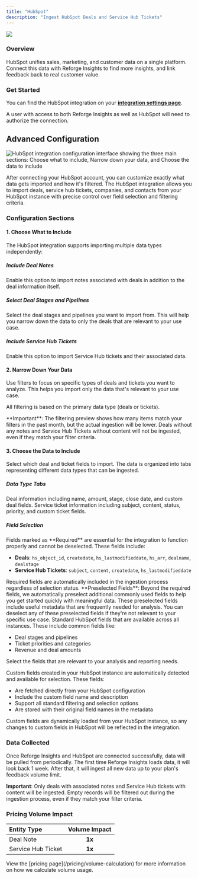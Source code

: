 ```yaml
---
title: "HubSpot"
description: "Ingest HubSpot Deals and Service Hub Tickets"
---
```



<Frame>
  <img src="/hubspot.png" style={{ width: "100%" }} />
</Frame>

### Overview

HubSpot unifies sales, marketing, and customer data on a single platform. Connect this data with Reforge Insights to find more insights, and link feedback back to real customer value.

### Get Started

You can find the HubSpot integration on your **[integration settings page](https://insights.reforge.com/w/default/settings/integrations/hubspot)**.

A user with access to both Reforge Insights as well as HubSpot will need to authorize the connection.

<Steps>
  <Step title='Go to "Settings"'></Step>
  <Step title='Click "Integrations" in the navigation menu'></Step>
  <Step title='Click "HubSpot"'></Step>
  <Step title='Click "Connect"'></Step>
  <Step title="If necessary, log in to HubSpot using the appropriate account"></Step>
  <Step title="Review and approve the permissions requested"></Step>
  <Step title="Once confirmed, you will be returned to Reforge Insights, where you can configure data ingestion"></Step>
</Steps>

## Advanced Configuration

<Frame>
  <img
    src="/images/hubspot-configuration-overview.png"
    alt="HubSpot integration configuration interface showing the three main sections: Choose what to include, Narrow down your data, and Choose the data to include"
  />
</Frame>

After connecting your HubSpot account, you can customize exactly what data gets imported and how it's filtered. The HubSpot integration allows you to import deals, service hub tickets, companies, and contacts from your HubSpot instance with precise control over field selection and filtering criteria.

### Configuration Sections

#### 1. Choose What to Include

The HubSpot integration supports importing multiple data types independently:

##### **Include Deal Notes**

Enable this option to import notes associated with deals in addition to the deal information itself.

##### **Select Deal Stages and Pipelines**

Select the deal stages and pipelines you want to import from. This will help you narrow down the data to only the deals that are relevant to your use case.

##### **Include Service Hub Tickets**

Enable this option to import Service Hub tickets and their associated data.

#### 2. Narrow Down Your Data

Use filters to focus on specific types of deals and tickets you want to analyze. This helps you import only the data that's relevant to your use case.

<Note>All filtering is based on the primary data type (deals or tickets).</Note>

<Warning>
  **Important**: The filtering preview shows how many items match your filters
  in the past month, but the actual ingestion will be lower. Deals without any
  notes and Service Hub Tickets without content will not be ingested, even if
  they match your filter criteria.
</Warning>

<FieldTypesAndOperatorsSnippet />

#### 3. Choose the Data to Include

Select which deal and ticket fields to import. The data is organized into tabs representing different data types that can be ingested.

##### Data Type Tabs

<CardGroup cols={2}>
<Card title="Deals" icon="handshake">
  Deal information including name, amount, stage, close date, and custom deal fields.
</Card>

<Card title="Service Hub Tickets" icon="ticket">
  Service ticket information including subject, content, status, priority, and
  custom ticket fields.
</Card>
</CardGroup>

##### Field Selection

<Tabs>
<Tab title="Required Fields">
Fields marked as **Required** are essential for the integration to function properly and cannot be deselected. These fields include:

- **Deals**: `hs_object_id`, `createdate`, `hs_lastmodifieddate`, `hs_arr`, `dealname`, `dealstage`
- **Service Hub Tickets**: `subject`, `content`, `createdate`, `hs_lastmodifieddate`

<Warning>
  Required fields are automatically included in the ingestion process regardless
  of selection status.
</Warning>

<Info>
  **Preselected Fields**: Beyond the required fields, we automatically preselect additional commonly used fields to help you get started quickly with meaningful data. These preselected fields include useful metadata that are frequently needed for analysis. You can deselect any of these preselected fields if they're not relevant to your specific use case.
</Info>
</Tab>

<Tab title="Standard Fields">
Standard HubSpot fields that are available across all instances. These include common fields like:

- Deal stages and pipelines
- Ticket priorities and categories
- Revenue and deal amounts

Select the fields that are relevant to your analysis and reporting needs.

</Tab>

<Tab title="Custom Fields">
Custom fields created in your HubSpot instance are automatically detected and available for selection. These fields:

- Are fetched directly from your HubSpot configuration
- Include the custom field name and description
- Support all standard filtering and selection options
- Are stored with their original field names in the metadata

<Info>
Custom fields are dynamically loaded from your HubSpot instance, so any changes to custom fields in HubSpot will be reflected in the integration.
</Info>
</Tab>
</Tabs>

<BestPracticesSnippet provider="HubSpot" />

<NextStepsSnippet provider="HubSpot" />

### Data Collected

Once Reforge Insights and HubSpot are connected successfully, data will be pulled from periodically. The first time Reforge Insights loads data, it will look back 1 week. After that, it will ingest all new data up to your plan's feedback volume limit.

**Important**: Only deals with associated notes and Service Hub tickets with content will be ingested. Empty records will be filtered out during the ingestion process, even if they match your filter criteria.

### Pricing Volume Impact

| Entity Type        | Volume Impact |
| :----------------- | :-----------: |
| Deal Note          |    **1x**     |
| Service Hub Ticket |    **1x**     |

<Info>
  View the [pricing page](/pricing/volume-calculation) for more information on
  how we calculate volume usage.
</Info>
